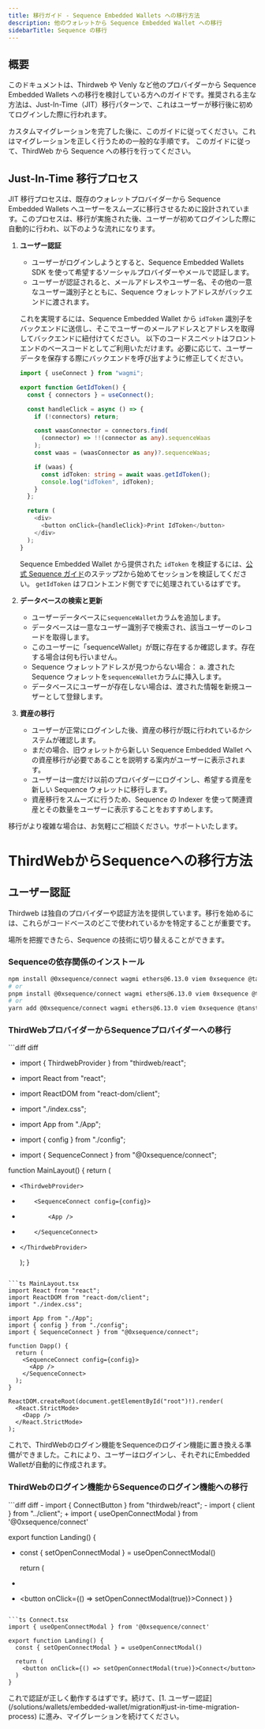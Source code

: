 ```yaml
---
title: 移行ガイド - Sequence Embedded Wallets への移行方法
description: 他のウォレットから Sequence Embedded Wallet への移行
sidebarTitle: Sequence の移行
---
```


## 概要
このドキュメントは、Thirdweb や Venly など他のプロバイダーから Sequence Embedded Wallets への移行を検討している方へのガイドです。推奨される主な方法は、Just-In-Time（JIT）移行パターンで、これはユーザーが移行後に初めてログインした際に行われます。

<CardGroup cols={2}>
  <Card title="Just-In-Time 移行プロセス" icon="book" href="/solutions/wallets/embedded-wallet/migration#just-in-time-migration-process">
    カスタムマイグレーションを完了した後に、このガイドに従ってください。これはマイグレーションを正しく行うための一般的な手順です。
  </Card>

  <Card title="ThirdWeb から Sequence への移行" icon="book" href="/solutions/wallets/embedded-wallet/migration#how-to-migrate-from-thirdweb-to-sequence">
    このガイドに従って、ThirdWeb から Sequence への移行を行ってください。
  </Card>
</CardGroup>

## Just-In-Time 移行プロセス
JIT 移行プロセスは、既存のウォレットプロバイダーから Sequence Embedded Wallets へユーザーをスムーズに移行させるために設計されています。このプロセスは、移行が実施された後、ユーザーが初めてログインした際に自動的に行われ、以下のような流れになります。
1.  **ユーザー認証**
    - ユーザーがログインしようとすると、Sequence Embedded Wallets SDK を使って希望するソーシャルプロバイダーやメールで認証します。
    - ユーザーが認証されると、メールアドレスやユーザー名、その他の一意なユーザー識別子とともに、Sequence ウォレットアドレスがバックエンドに渡されます。

    これを実現するには、Sequence Embedded Wallet から `idToken` 識別子をバックエンドに送信し、そこでユーザーのメールアドレスとアドレスを取得してバックエンドに紐付けてください。
    以下のコードスニペットはフロントエンドのベースコードとしてご利用いただけます。必要に応じて、ユーザーデータを保存する際にバックエンドを呼び出すように修正してください。

    ```ts GetIdToken.tsx
    import { useConnect } from "wagmi";

    export function GetIdToken() {
      const { connectors } = useConnect();

      const handleClick = async () => {
        if (!connectors) return;

        const waasConnector = connectors.find(
          (connector) => !!(connector as any).sequenceWaas
        );
        const waas = (waasConnector as any)?.sequenceWaas;

        if (waas) {
          const idToken: string = await waas.getIdToken();
          console.log("idToken", idToken);
        }
      };

      return (
        <div>
          <button onClick={handleClick}>Print IdToken</button>
        </div>
      );
    }
    ```

    Sequence Embedded Wallet から提供された `idToken` を検証するには、[公式 Sequence ガイド](https://docs.sequence.xyz/sdk/headless-wallet/verification)のステップ2から始めてセッションを検証してください。
    `getIdToken` はフロントエンド側ですでに処理されているはずです。

2.  **データベースの検索と更新**
    - ユーザーデータベースに`sequenceWallet`カラムを追加します。
    - データベースは一意なユーザー識別子で検索され、該当ユーザーのレコードを取得します。
    - このユーザーに「sequenceWallet」が既に存在するか確認します。存在する場合は何も行いません。
    - Sequence ウォレットアドレスが見つからない場合：
      a. 渡された Sequence ウォレットを`sequenceWallet`カラムに挿入します。
    - データベースにユーザーが存在しない場合は、渡された情報を新規ユーザーとして登録します。

3.  **資産の移行**
    - ユーザーが正常にログインした後、資産の移行が既に行われているかシステムが確認します。
    - まだの場合、旧ウォレットから新しい Sequence Embedded Wallet への資産移行が必要であることを説明する案内がユーザーに表示されます。
    - ユーザーは一度だけ以前のプロバイダーにログインし、希望する資産を新しい Sequence ウォレットに移行します。
    - 資産移行をスムーズに行うため、Sequence の Indexer を使って関連資産とその数量をユーザーに表示することをおすすめします。

移行がより複雑な場合は、お気軽にご相談ください。サポートいたします。

# ThirdWebからSequenceへの移行方法

## ユーザー認証
Thirdweb は独自のプロバイダーや認証方法を提供しています。移行を始めるには、これらがコードベースのどこで使われているかを特定することが重要です。

場所を把握できたら、Sequence の技術に切り替えることができます。

### Sequenceの依存関係のインストール

```bash pnpm
npm install @0xsequence/connect wagmi ethers@6.13.0 viem 0xsequence @tanstack/react-query
# or
pnpm install @0xsequence/connect wagmi ethers@6.13.0 viem 0xsequence @tanstack/react-query
# or
yarn add @0xsequence/connect wagmi ethers@6.13.0 viem 0xsequence @tanstack/react-query
```

### ThirdWebプロバイダーからSequenceプロバイダーへの移行

<CodeGroup>
  ```diff diff

  - import { ThirdwebProvider } from "thirdweb/react";
  + import React from "react";
  + import ReactDOM from "react-dom/client";
  + import "./index.css";

  + import App from "./App";
  + import { config } from "./config";
  + import { SequenceConnect } from "@0xsequence/connect";

  function MainLayout() {
    return (
  -		<ThirdwebProvider>
  +			<SequenceConnect config={config}>
  +				<App />
  +			</SequenceConnect>
  -		</ThirdwebProvider>
    );
  }
  ```

  ```ts MainLayout.tsx
  import React from "react";
  import ReactDOM from "react-dom/client";
  import "./index.css";

  import App from "./App";
  import { config } from "./config";
  import { SequenceConnect } from "@0xsequence/connect";

  function Dapp() {
    return (
      <SequenceConnect config={config}>
        <App />
      </SequenceConnect>
    );
  }

  ReactDOM.createRoot(document.getElementById("root")!).render(
    <React.StrictMode>
      <Dapp />
    </React.StrictMode>
  );
  ```
</CodeGroup>

これで、ThirdWebのログイン機能をSequenceのログイン機能に置き換える準備ができました。これにより、ユーザーはログインし、それぞれにEmbedded Walletが自動的に作成されます。

### ThirdWebのログイン機能からSequenceのログイン機能への移行

<CodeGroup>
  ```diff diff
  - import { ConnectButton } from "thirdweb/react";
  - import { client } from "../client";
  + import { useOpenConnectModal } from '@0xsequence/connect'

  export function Landing() {
  + const { setOpenConnectModal } = useOpenConnectModal()
    
    return (
  -   <ConnectButton client={client} />
  +   <button onClick={() => setOpenConnectModal(true)}>Connect</button>
    )
  }
  ```

  ```ts Connect.tsx
  import { useOpenConnectModal } from '@0xsequence/connect'

  export function Landing() {
    const { setOpenConnectModal } = useOpenConnectModal()
    
    return (
      <button onClick={() => setOpenConnectModal(true)}>Connect</button>
    )
  }
  ```
</CodeGroup>

<Info>
  これで認証が正しく動作するはずです。続けて、[1. ユーザー認証](/solutions/wallets/embedded-wallet/migration#just-in-time-migration-process) に進み、マイグレーションを続けてください。
</Info>